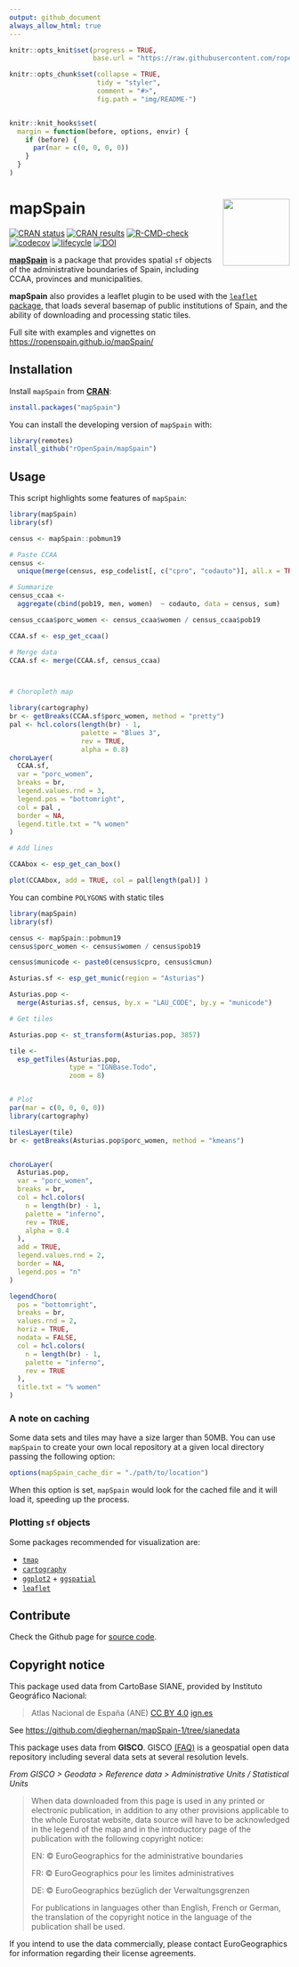 ```yaml
---
output: github_document
always_allow_html: true
---
```


```r
knitr::opts_knit$set(progress = TRUE,
                     base.url = "https://raw.githubusercontent.com/ropenspain/mapSpain/master/")

knitr::opts_chunk$set(collapse = TRUE,
                      tidy = "styler",
                      comment = "#>",
                      fig.path = "img/README-")


knitr::knit_hooks$set(
  margin = function(before, options, envir) {
    if (before) {
      par(mar = c(0, 0, 0, 0))
    }
  }
)
```

# mapSpain <img src="man/figures/logo.png" align="right" width="120" />

<!-- badges: start -->
[![CRAN status](https://www.r-pkg.org/badges/version/mapSpain)](https://CRAN.R-project.org/package=mapSpain)
[![CRAN results](https://cranchecks.info/badges/worst/mapSpain)](https://cran.r-project.org/web/checks/check_results_mapSpain.html)
[![R-CMD-check](https://github.com/rOpenSpain/mapSpain/workflows/R-CMD-check/badge.svg)](https://github.com/rOpenSpain/mapSpain/actions?query=workflow%3AR-CMD-check)
[![codecov](https://codecov.io/gh/rOpenSpain/mapSpain/branch/master/graph/badge.svg?token=6L01BKLL85)](https://codecov.io/gh/rOpenSpain/mapSpain)
[![lifecycle](https://img.shields.io/badge/lifecycle-experimental-orange.svg)](https://www.tidyverse.org/lifecycle/#experimental)
[![DOI](https://img.shields.io/badge/DOI-10.5281%2Fzenodo.4318024-blue)](https://doi.org/10.5281/zenodo.4318024)
<!-- badges: end -->

**[mapSpain](https://ropenspain.github.io/mapSpain/)** is a package that provides spatial `sf` objects of the administrative boundaries of Spain, including CCAA, provinces and municipalities. 

**mapSpain** also provides a leaflet plugin to be used with the [`leaflet` package](https://rstudio.github.io/leaflet/), that loads several basemap of public institutions of Spain, and the ability of downloading and processing static tiles.

Full site with examples and vignettes on <https://ropenspain.github.io/mapSpain/>

## Installation

Install `mapSpain` from [**CRAN**](https://CRAN.R-project.org/package=mapSpain):

``` r
install.packages("mapSpain")
```

You can install the developing version of `mapSpain` with:

``` r
library(remotes)
install_github("rOpenSpain/mapSpain")
```

## Usage

This script highlights some features of `mapSpain`:

```r
library(mapSpain)
library(sf)

census <- mapSpain::pobmun19

# Paste CCAA
census <-
  unique(merge(census, esp_codelist[, c("cpro", "codauto")], all.x = TRUE))

# Summarize
census_ccaa <-
  aggregate(cbind(pob19, men, women)  ~ codauto, data = census, sum)

census_ccaa$porc_women <- census_ccaa$women / census_ccaa$pob19

CCAA.sf <- esp_get_ccaa()

# Merge data
CCAA.sf <- merge(CCAA.sf, census_ccaa)



# Choropleth map

library(cartography)
br <- getBreaks(CCAA.sf$porc_women, method = "pretty")
pal <- hcl.colors(length(br) - 1,
                  palette = "Blues 3",
                  rev = TRUE,
                  alpha = 0.8)
choroLayer(
  CCAA.sf,
  var = "porc_women",
  breaks = br,
  legend.values.rnd = 3,
  legend.pos = "bottomright",
  col = pal ,
  border = NA,
  legend.title.txt = "% women"
)

# Add lines

CCAAbox <- esp_get_can_box()

plot(CCAAbox, add = TRUE, col = pal[length(pal)] )

```

You can combine `POLYGONS` with static tiles

```r
library(mapSpain)
library(sf)

census <- mapSpain::pobmun19
census$porc_women <- census$women / census$pob19

census$municode <- paste0(census$cpro, census$cmun)

Asturias.sf <- esp_get_munic(region = "Asturias")

Asturias.pop <-
  merge(Asturias.sf, census, by.x = "LAU_CODE", by.y = "municode")

# Get tiles

Asturias.pop <- st_transform(Asturias.pop, 3857)

tile <-
  esp_getTiles(Asturias.pop,
               type = "IGNBase.Todo",
               zoom = 8)


# Plot
par(mar = c(0, 0, 0, 0))
library(cartography)

tilesLayer(tile)
br <- getBreaks(Asturias.pop$porc_women, method = "kmeans")


choroLayer(
  Asturias.pop,
  var = "porc_women",
  breaks = br,
  col = hcl.colors(
    n = length(br) - 1,
    palette = "inferno",
    rev = TRUE,
    alpha = 0.4
  ),
  add = TRUE,
  legend.values.rnd = 2,
  border = NA,
  legend.pos = "n"
)

legendChoro(
  pos = "bottomright",
  breaks = br,
  values.rnd = 2,
  horiz = TRUE,
  nodata = FALSE,
  col = hcl.colors(
    n = length(br) - 1,
    palette = "inferno",
    rev = TRUE
  ),
  title.txt = "% women"
)

```

### A note on caching

Some data sets and tiles may have a size larger than 50MB. You can use `mapSpain` to create your own local repository at a given local directory passing the following option:

```r
options(mapSpain_cache_dir = "./path/to/location")
```

When this option is set, `mapSpain` would look for the cached file and it will load it, speeding up the process.

### Plotting `sf` objects

Some packages recommended for visualization are:

* [`tmap`](https://mtennekes.github.io/tmap/)    
* [`cartography`](http://riatelab.github.io/cartography/docs/)
* [`ggplot2`](https://github.com/tidyverse/ggplot2) + [`ggspatial`](https://github.com/paleolimbot/ggspatial)
* [`leaflet`](https://rstudio.github.io/leaflet/)

## Contribute

Check the Github page for [source code](https://github.com/ropenspain/mapSpain/).


## Copyright notice

This package used data from CartoBase SIANE, provided by Instituto 
Geográfico Nacional:

> Atlas Nacional de España (ANE) [CC BY 4.0](https://creativecommons.org/licenses/by/4.0/deed.en) 
[ign.es](https://www.ign.es/)

See <https://github.com/dieghernan/mapSpain-1/tree/sianedata>

This package uses data from **GISCO**. GISCO
[(FAQ)](https://ec.europa.eu/eurostat/web/gisco/faq) is a geospatial
open data repository including several data sets at several resolution
levels.

*From GISCO \> Geodata \> Reference data \> Administrative Units /
Statistical Units*

> When data downloaded from this page is used in any printed or electronic
> publication, in addition to any other provisions applicable to the whole
> Eurostat website, data source will have to be acknowledged in the legend
> of the map and in the introductory page of the publication with the
> following copyright notice:
> 
> EN: © EuroGeographics for the administrative boundaries
> 
> FR: © EuroGeographics pour les limites administratives
> 
> DE: © EuroGeographics bezüglich der Verwaltungsgrenzen
>
> For publications in languages other than English, French or German, the
> translation of the copyright notice in the language of the publication
> shall be used.

If you intend to use the data commercially, please contact
EuroGeographics for information regarding their license agreements.

